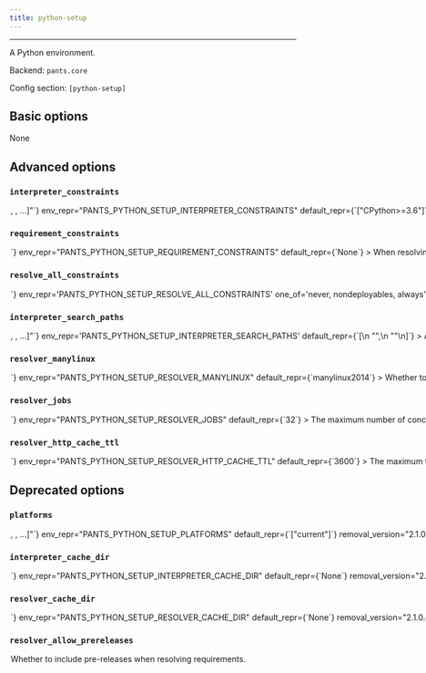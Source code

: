 ```yaml
---
title: python-setup
---
```



---

A Python environment.

Backend: <span className="color--primary">`pants.core`</span>

Config section: <span className="color--primary">`[python-setup]`</span>

<span className={styles.options}>

## Basic options

None

## Advanced options

### `interpreter_constraints`

<Option
  cli_repr={`--python-setup-interpreter-constraints="[<requirement>, <requirement>, ...]"`}
  env_repr="PANTS_PYTHON_SETUP_INTERPRETER_CONSTRAINTS"
  default_repr={`["CPython>=3.6"]`}
>

Constrain the selected Python interpreter. Specify with requirement syntax,
e.g. &#x27;CPython&gt;=2.7,&lt;3&#x27; (A CPython interpreter with version
&gt;=2.7 AND version &lt;3)or &#x27;PyPy&#x27; (A pypy interpreter of any
version). Multiple constraint strings will be ORed together. These constraints
are used as the default value for the `compatibility` field of Python targets.

</Option>

### `requirement_constraints`

<Option
  cli_repr={`--python-setup-requirement-constraints=<file_option>`}
  env_repr="PANTS_PYTHON_SETUP_REQUIREMENT_CONSTRAINTS"
  default_repr={`None`}
>

When resolving third-party requirements, use this constraints file to
determine which versions to use. See
https://pip.pypa.io/en/stable/user_guide/#constraints-files for more
information on the format of constraint files and how constraints are applied
in Pex and pip.

</Option>

### `resolve_all_constraints`

<Option
  cli_repr={`--python-setup-resolve-all-constraints=<ResolveAllConstraintsOption>`}
  env_repr='PANTS_PYTHON_SETUP_RESOLVE_ALL_CONSTRAINTS'
  one_of='never, nondeployables, always'
  default_repr={`nondeployables`}
>

If set, and the requirements of the code being operated on are a subset of the constraints file, then the entire constraints file will be used instead of the subset. If unset, or any requirement of the code being operated on is not in the constraints file, each subset will be independently resolved as needed, which is more correct - work is only invalidated if a requirement it actually depends on changes - but also a lot slower, due to the extra resolving.

- `never` will always use proper subsets, regardless of the goal being run.
- `nondeployables` will use proper subsets for `./pants package`, but otherwise attempt to use a single resolve.
- `always` will always attempt to use a single resolve.

Requires [python-setup].requirement_constraints to be set.

</Option>

### `interpreter_search_paths`

<Option
  cli_repr={`--python-setup-interpreter-search-paths="[<binary-paths>, <binary-paths>, ...]"`}
  env_repr='PANTS_PYTHON_SETUP_INTERPRETER_SEARCH_PATHS'
  default_repr={`[\n  "<PYENV>",\n  "<PATH>"\n]`}
>

A list of paths to search for Python interpreters that match your project&#x27;s interpreter constraints. You can specify absolute paths to interpreter binaries and/or to directories containing interpreter binaries. The order of entries does not matter. The following special strings are supported:

- &quot;&lt;PATH&gt;&quot;, the contents of the PATH env var
- &quot;&lt;PYENV&gt;&quot;, all Python versions under $(pyenv root)/versions
- &quot;&lt;PYENV_LOCAL&gt;&quot;, the Pyenv interpreter with the version in BUILD_ROOT/.python-version
- &quot;&lt;PEXRC&gt;&quot;, paths in the PEX_PYTHON_PATH variable in /etc/pexrc or ~/.pexrc

</Option>

### `resolver_manylinux`

<Option
  cli_repr={`--python-setup-resolver-manylinux=<str>`}
  env_repr="PANTS_PYTHON_SETUP_RESOLVER_MANYLINUX"
  default_repr={`manylinux2014`}
>

Whether to allow resolution of manylinux wheels when resolving requirements
for foreign linux platforms. The value should be a manylinux platform upper
bound, e.g.: &#x27;manylinux2010&#x27;, or else the string &#x27;no&#x27; to
disallow.

</Option>

### `resolver_jobs`

<Option
  cli_repr={`--python-setup-resolver-jobs=<int>`}
  env_repr="PANTS_PYTHON_SETUP_RESOLVER_JOBS"
  default_repr={`32`}
>

The maximum number of concurrent jobs to build wheels with. Because Pants can
run multiple subprocesses in parallel, the maximum total parallelism will be
`--process-execution-{(local, remote)}-parallelism x
  --python-setup-resolver-jobs`. Setting this option higher may result in better
parallelism, but, if set too high, may result in starvation and Out of Memory
errors.

</Option>

### `resolver_http_cache_ttl`

<Option
  cli_repr={`--python-setup-resolver-http-cache-ttl=<int>`}
  env_repr="PANTS_PYTHON_SETUP_RESOLVER_HTTP_CACHE_TTL"
  default_repr={`3600`}
>

The maximum time (in seconds) for items in the HTTP cache. When the cache
expires,the PEX resolver will make network requests to see if new versions of
your requirements are available.

</Option>

## Deprecated options

### `platforms`

<Option
  cli_repr={`--python-setup-platforms="[<platform>, <platform>, ...]"`}
  env_repr="PANTS_PYTHON_SETUP_PLATFORMS"
  default_repr={`["current"]`}
  removal_version="2.1.0.dev0"
  removal_hint={
    "The option `--python-setup-platforms` does not do anything anymore. Instead, explicitly set the `platforms` field on each `pex_binary` target."
  }
>

A list of platforms to be supported by this Python environment. Each
platformis a string, as returned by pkg_resources.get_supported_platform().

</Option>

### `interpreter_cache_dir`

<Option
  cli_repr={`--python-setup-interpreter-cache-dir=<dir>`}
  env_repr="PANTS_PYTHON_SETUP_INTERPRETER_CACHE_DIR"
  default_repr={`None`}
  removal_version="2.1.0.dev0"
  removal_hint={
    "The option `--python-setup-interpreter-cache-dir` does not do anything anymore.Instead, use the global option `--named-caches-dir`."
  }
>

The parent directory for the interpreter cache. If unspecified, a standard
path under the workdir is used.

</Option>

### `resolver_cache_dir`

<Option
  cli_repr={`--python-setup-resolver-cache-dir=<dir>`}
  env_repr="PANTS_PYTHON_SETUP_RESOLVER_CACHE_DIR"
  default_repr={`None`}
  removal_version="2.1.0.dev0"
  removal_hint={
    "The option `--python-setup-resolver-cache-dir` does not do anything anymore. Instead, use the global option `--named-caches-dir`."
  }
>

The parent directory for the requirement resolver cache. If unspecified, a
standard path under the workdir is used.

</Option>

### `resolver_allow_prereleases`

<Option
  cli_repr={`--[no-]python-setup-resolver-allow-prereleases`}
  env_repr="PANTS_PYTHON_SETUP_RESOLVER_ALLOW_PRERELEASES"
  default_repr={`None`}
  removal_version="2.1.0.dev0"
  removal_hint={
    "The option `--python-setup-resolver-allow-prereleases` does not no anything. To use a pre-release, explicitly use that pre-release version in your requirement string, e.g. `my_dist==99.0.dev0`."
  }
>

Whether to include pre-releases when resolving requirements.

</Option>

</span>
